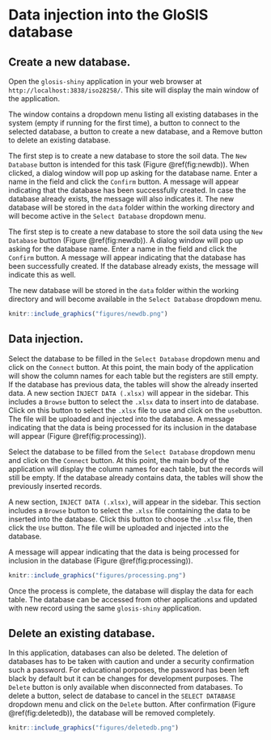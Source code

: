 # **Data injection into the GloSIS database**

## Create a new database.

Open the `glosis-shiny` application in your web browser at `http://localhost:3838/iso28258/`. This site will display the main window of the application.

The window contains a dropdown menu listing all existing databases in the system (empty if running for the first time), a button to connect to the selected database, a button to create a new database, and a Remove button to delete an existing database.

The first step is to create a new database to store the soil data. The `New Database` button is intended for this task (Figure \@ref(fig:newdb)). When clicked, a dialog window will pop up asking for the database name. Enter a name in the field and click the `Confirm` button. A message will appear indicating that the database has been successfully created. In case the database already exists, the message will also indicates it. The new database will be stored in the `data` folder within the working directory and will become active in the `Select Database` dropdown menu.

The first step is to create a new database to store the soil data using the `New Database` button (Figure @ref(fig:newdb)). A dialog window will pop up asking for the database name. Enter a name in the field and click the `Confirm` button. A message will appear indicating that the database has been successfully created. If the database already exists, the message will indicate this as well.

The new database will be stored in the `data` folder within the working directory and will become available in the `Select Database` dropdown menu.

```r
knitr::include_graphics("figures/newdb.png")
```

## Data injection.

Select the database to be filled in the `Select Database` dropdown menu and click on the `Connect` button. At this point, the main body of the application will show the column names for each table but the registers are still empty. If the database has previous data, the tables will show the already inserted data. A new section `ÌNJECT DATA (.xlsx)` will appear in the sidebar. This includes a `Browse` button to select the `.xlsx` data to insert into de database. Click on this button to select the `.xlsx` file to use and click on the `use`button. The file will be uploaded and injected into the database. A message indicating that the data is being processed for its inclusion in the database will appear (Figure \@ref(fig:processing)).


Select the database to be filled from the `Select Database` dropdown menu and click on the `Connect` button. At this point, the main body of the application will display the column names for each table, but the records will still be empty. If the database already contains data, the tables will show the previously inserted records.

A new section, `INJECT DATA (.xlsx)`, will appear in the sidebar. This section includes a `Browse` button to select the `.xlsx` file containing the data to be inserted into the database. Click this button to choose the `.xlsx` file, then click the `Use` button. The file will be uploaded and injected into the database.

A message will appear indicating that the data is being processed for inclusion in the database (Figure @ref(fig:processing)).

```r
knitr::include_graphics("figures/processing.png")
```

Once the process is complete, the database will display the data for each table. The database can be accessed from other applications and updated with new record using the same `glosis-shiny` application.

## Delete an existing database.

In this application, databases can also be deleted. The deletion of databases has to be taken with caution and under a security confirmation such a password. For educational porposes, the password has been left black by default but it can be changes for development purposes. 
The `Delete` button is only available when disconnected from databases. To delete a button, select de database to cancel in the `SELECT DATABASE` dropdown menu and click on the `Delete` button. After confirmation (Figure \@ref(fig:deletedb)), the database will be removed completely. 


```r
knitr::include_graphics("figures/deletedb.png")
```



